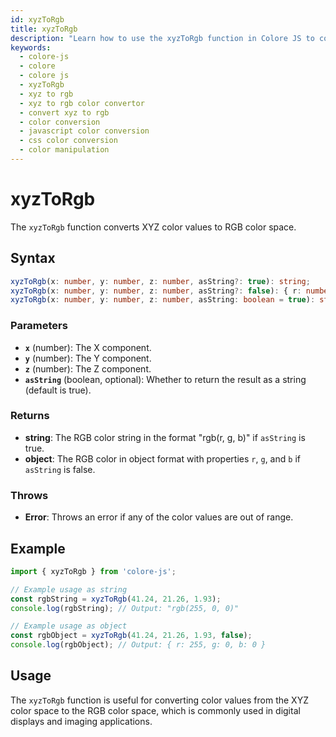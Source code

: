 ```yaml
---
id: xyzToRgb
title: xyzToRgb
description: "Learn how to use the xyzToRgb function in Colore JS to convert XYZ color values to RGB format. This guide includes syntax, parameters, examples, and practical applications for converting XYZ colors to RGB in your projects."
keywords:
  - colore-js
  - colore
  - colore js
  - xyzToRgb
  - xyz to rgb
  - xyz to rgb color convertor
  - convert xyz to rgb
  - color conversion
  - javascript color conversion
  - css color conversion
  - color manipulation
---
```



<StructuredData />

# xyzToRgb

The `xyzToRgb` function converts XYZ color values to RGB color space.

## Syntax

```typescript
xyzToRgb(x: number, y: number, z: number, asString?: true): string;
xyzToRgb(x: number, y: number, z: number, asString?: false): { r: number; g: number; b: number };
xyzToRgb(x: number, y: number, z: number, asString: boolean = true): string | { r: number; g: number; b: number };
```

### Parameters

- **`x`** (number): The X component.
- **`y`** (number): The Y component.
- **`z`** (number): The Z component.
- **`asString`** (boolean, optional): Whether to return the result as a string (default is true).

### Returns

- **string**: The RGB color string in the format "rgb(r, g, b)" if `asString` is true.
- **object**: The RGB color in object format with properties `r`, `g`, and `b` if `asString` is false.

### Throws

- **Error**: Throws an error if any of the color values are out of range.

## Example

```typescript
import { xyzToRgb } from 'colore-js';

// Example usage as string
const rgbString = xyzToRgb(41.24, 21.26, 1.93);
console.log(rgbString); // Output: "rgb(255, 0, 0)"

// Example usage as object
const rgbObject = xyzToRgb(41.24, 21.26, 1.93, false);
console.log(rgbObject); // Output: { r: 255, g: 0, b: 0 }
```

## Usage

The `xyzToRgb` function is useful for converting color values from the XYZ color space to the RGB color space, which is commonly used in digital displays and imaging applications.
